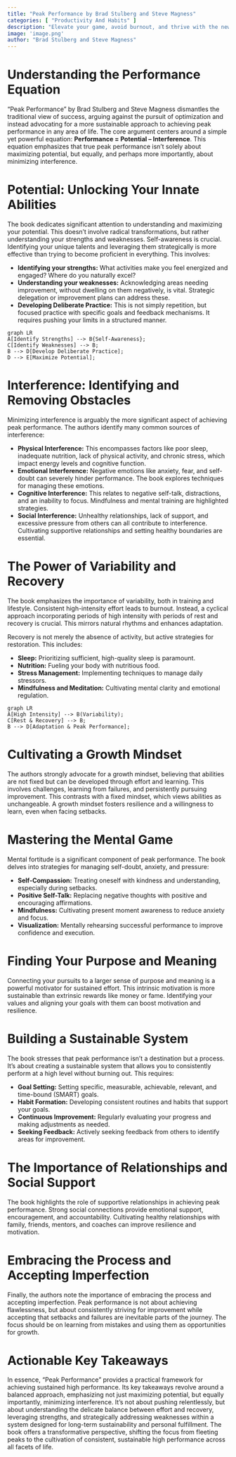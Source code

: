 ```yaml
---
title: "Peak Performance by Brad Stulberg and Steve Magness"
categories: [ "Productivity And Habits" ]
description: "Elevate your game, avoid burnout, and thrive with the new science of success"
image: 'image.png'
author: "Brad Stulberg and Steve Magness"
---
```

# Understanding the Performance Equation

"Peak Performance" by Brad Stulberg and Steve Magness dismantles the traditional view of success, arguing against the pursuit of optimization and instead advocating for a more sustainable approach to achieving peak performance in any area of life.  The core argument centers around a simple yet powerful equation:  **Performance = Potential – Interference**. This equation emphasizes that true peak performance isn't solely about maximizing potential, but equally, and perhaps more importantly, about minimizing interference.


# Potential: Unlocking Your Innate Abilities

The book dedicates significant attention to understanding and maximizing your potential. This doesn't involve radical transformations, but rather understanding your strengths and weaknesses. Self-awareness is crucial. Identifying your unique talents and leveraging them strategically is more effective than trying to become proficient in everything. This involves:

* **Identifying your strengths:** What activities make you feel energized and engaged? Where do you naturally excel?
* **Understanding your weaknesses:** Acknowledging areas needing improvement, without dwelling on them negatively, is vital. Strategic delegation or improvement plans can address these.
* **Developing Deliberate Practice:** This is not simply repetition, but focused practice with specific goals and feedback mechanisms.  It requires pushing your limits in a structured manner.

```mermaid
graph LR
A[Identify Strengths] --> B{Self-Awareness};
C[Identify Weaknesses] --> B;
B --> D[Develop Deliberate Practice];
D --> E[Maximize Potential];
```


# Interference: Identifying and Removing Obstacles

Minimizing interference is arguably the more significant aspect of achieving peak performance.  The authors identify many common sources of interference:

* **Physical Interference:** This encompasses factors like poor sleep, inadequate nutrition, lack of physical activity, and chronic stress, which impact energy levels and cognitive function.
* **Emotional Interference:** Negative emotions like anxiety, fear, and self-doubt can severely hinder performance.  The book explores techniques for managing these emotions.
* **Cognitive Interference:** This relates to negative self-talk, distractions, and an inability to focus. Mindfulness and mental training are highlighted strategies.
* **Social Interference:**  Unhealthy relationships, lack of support, and excessive pressure from others can all contribute to interference.  Cultivating supportive relationships and setting healthy boundaries are essential.


#  The Power of Variability and Recovery

The book emphasizes the importance of variability, both in training and lifestyle.  Consistent high-intensity effort leads to burnout.  Instead, a cyclical approach incorporating periods of high intensity with periods of rest and recovery is crucial.  This mirrors natural rhythms and enhances adaptation.

Recovery is not merely the absence of activity, but active strategies for restoration.  This includes:

* **Sleep:** Prioritizing sufficient, high-quality sleep is paramount.
* **Nutrition:**  Fueling your body with nutritious food.
* **Stress Management:**  Implementing techniques to manage daily stressors.
* **Mindfulness and Meditation:**  Cultivating mental clarity and emotional regulation.

```mermaid
graph LR
A[High Intensity] --> B(Variability);
C[Rest & Recovery] --> B;
B --> D[Adaptation & Peak Performance];
```


#  Cultivating a Growth Mindset

The authors strongly advocate for a growth mindset, believing that abilities are not fixed but can be developed through effort and learning. This involves challenges, learning from failures, and persistently pursuing improvement. This contrasts with a fixed mindset, which views abilities as unchangeable. A growth mindset fosters resilience and a willingness to learn, even when facing setbacks.


# Mastering the Mental Game

Mental fortitude is a significant component of peak performance. The book delves into strategies for managing self-doubt, anxiety, and pressure:

* **Self-Compassion:** Treating oneself with kindness and understanding, especially during setbacks.
* **Positive Self-Talk:** Replacing negative thoughts with positive and encouraging affirmations.
* **Mindfulness:** Cultivating present moment awareness to reduce anxiety and focus.
* **Visualization:**  Mentally rehearsing successful performance to improve confidence and execution.


# Finding Your Purpose and Meaning

Connecting your pursuits to a larger sense of purpose and meaning is a powerful motivator for sustained effort. This intrinsic motivation is more sustainable than extrinsic rewards like money or fame. Identifying your values and aligning your goals with them can boost motivation and resilience.


# Building a Sustainable System

The book stresses that peak performance isn't a destination but a process.  It's about creating a sustainable system that allows you to consistently perform at a high level without burning out.  This requires:

* **Goal Setting:** Setting specific, measurable, achievable, relevant, and time-bound (SMART) goals.
* **Habit Formation:**  Developing consistent routines and habits that support your goals.
* **Continuous Improvement:**  Regularly evaluating your progress and making adjustments as needed.
* **Seeking Feedback:**  Actively seeking feedback from others to identify areas for improvement.


# The Importance of Relationships and Social Support

The book highlights the role of supportive relationships in achieving peak performance. Strong social connections provide emotional support, encouragement, and accountability. Cultivating healthy relationships with family, friends, mentors, and coaches can improve resilience and motivation.


# Embracing the Process and Accepting Imperfection

Finally, the authors note the importance of embracing the process and accepting imperfection. Peak performance is not about achieving flawlessness, but about consistently striving for improvement while accepting that setbacks and failures are inevitable parts of the journey. The focus should be on learning from mistakes and using them as opportunities for growth.


# Actionable Key Takeaways

In essence, "Peak Performance" provides a practical framework for achieving sustained high performance.  Its key takeaways revolve around a balanced approach, emphasizing not just maximizing potential, but equally importantly, minimizing interference. It's not about pushing relentlessly, but about understanding the delicate balance between effort and recovery, leveraging strengths, and strategically addressing weaknesses within a system designed for long-term sustainability and personal fulfillment.  The book offers a transformative perspective, shifting the focus from fleeting peaks to the cultivation of consistent, sustainable high performance across all facets of life.

